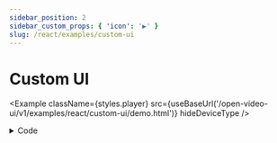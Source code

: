```yaml
---
sidebar_position: 2
sidebar_custom_props: { 'icon': '▶️' }
slug: /react/examples/custom-ui
---
```


# Custom UI


<Example className={styles.player} src={useBaseUrl('/open-video-ui/v1/examples/react/custom-ui/demo.html')} hideDeviceType />

<details>
    <summary>Code</summary>

    ```jsx
    import * as THEOplayerReactUI from '@theoplayer/react-ui';

    const configuration = {
        libraryLocation: '/path/to/theoplayer/',
        license: 'your_theoplayer_license'
    };

    const source = {
        sources: { src: 'https://cdn.theoplayer.com/video/big_buck_bunny/big_buck_bunny.m3u8' },
        metadata: {
            title: "Big Buck Bunny"
        }
    };

    const Spacer = () => {
        return <span style={{ flexGrow: 1 }} />;
    };

    const App = () => {
        return (
            <THEOplayerReactUI.UIContainer
                configuration={configuration}
                source={source}
                topChrome={
                    <THEOplayerReactUI.ControlBar>
                        <span className="my-title">{title}</span>
                    </THEOplayerReactUI.ControlBar>
                }
                centeredChrome={<THEOplayerReactUI.PlayButton />}
                centeredLoading={<THEOplayerReactUI.LoadingIndicator />}
                bottomChrome={
                    <>
                        <THEOplayerReactUI.ControlBar>
                            <THEOplayerReactUI.TimeRange />
                        </THEOplayerReactUI.ControlBar>
                        <THEOplayerReactUI.ControlBar>
                            <THEOplayerReactUI.PlayButton />
                            <THEOplayerReactUI.MuteButton />
                            <THEOplayerReactUI.VolumeRange />
                            <THEOplayerReactUI.TimeDisplay />
                            <Spacer />
                            <THEOplayerReactUI.LanguageMenuButton menu="language-menu" />
                            <THEOplayerReactUI.SettingsMenuButton menu="settings-menu" />
                            <THEOplayerReactUI.FullscreenButton />
                        </THEOplayerReactUI.ControlBar>
                    </>
                }
                menu={
                    <>
                        <THEOplayerReactUI.LanguageMenu id="language-menu" />
                        <THEOplayerReactUI.SettingsMenu id="settings-menu" />
                    </>
                }
                error={<THEOplayerReactUI.ErrorDisplay />}
            />
        );
    };
    ```

    [📜 View full source on GitHub](https://github.com/THEOplayer/web-ui/blob/main/docs/static/open-video-ui/v1/examples/react/custom-ui/demo.html)

</details>
